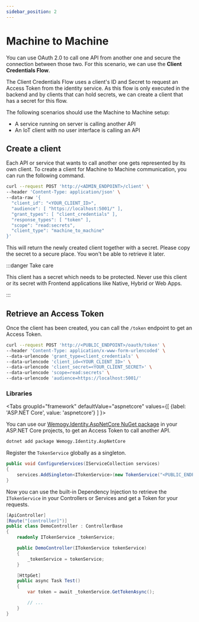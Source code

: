 ```yaml
---
sidebar_position: 2
---
```


# Machine to Machine

You can use OAuth 2.0 to call one API from another one and secure the connection between those two. For this scenario, we can use the **Client Credentials Flow**.

The Client Credentials Flow uses a client's ID and Secret to request an Access Token from the identity service. As this flow is only executed in the backend and by clients that can hold secrets, we can create a client that has a secret for this flow.

The following scenarios should use the Machine to Machine setup:

- A service running on server is calling another API
- An IoT client with no user interface is calling an API

## Create a client

Each API or service that wants to call another one gets represented by its own client. To create a client for Machine to Machine communication, you can run the following command.

```bash
curl --request POST 'http://<ADMIN_ENDPOINT>/client' \
--header 'Content-Type: application/json' \
--data-raw '{
  "client_id": "<YOUR_CLIENT_ID>",
  "audience": [ "https://localhost:5001/" ],
  "grant_types": [ "client_credentials" ],
  "response_types": [ "token" ],
  "scope": "read:secrets",
  "client_type": "machine_to_machine"
}'
```

This will return the newly created client together with a secret. Please copy the secret to a secure place. You won't be able to retrieve it later.

:::danger Take care

This client has a secret which needs to be protected. Never use this client or its secret with Frontend applications like Native, Hybrid or Web Apps.

:::

## Retrieve an Access Token

Once the client has been created, you can call the `/token` endpoint to get an Access Token.

```bash
curl --request POST 'http://<PUBLIC_ENDPOINT>/oauth/token' \
--header 'Content-Type: application/x-www-form-urlencoded' \
--data-urlencode 'grant_type=client_credentials' \
--data-urlencode 'client_id=<YOUR_CLIENT_ID>' \
--data-urlencode 'client_secret=<YOUR_CLIENT_SECRET>' \
--data-urlencode 'scope=read:secrets' \
--data-urlencode 'audience=https://localhost:5001/'
```

### Libraries



<Tabs
	groupId="framework"
  defaultValue="aspnetcore"
  values={[
    {label: 'ASP.NET Core', value: 'aspnetcore'}
  ]
}>
<TabItem value="aspnetcore">

You can use our [Wemogy.Identity.AspNetCore NuGet package](https://github.com/wemogy/identity/packages/674418) in your ASP.NET Core projects, to get an Access Token to call another API.

```bash
dotnet add package Wemogy.Identity.AspNetCore
```

Register the `TokenService` globally as a singleton.

```csharp title="Startup.cs"
public void ConfigureServices(IServiceCollection services)
{
	services.AddSingleton<ITokenService>(new TokenService("<PUBLIC_ENDPOINT>", "<YOUR_CLIENT_ID>", "<YOUR_CLIENT_SECRET>", "<YOUR_SCOPE>", "<YOUR_CLIENT_AUDIENCE>"));
}
```

Now you can use the built-in Dependency Injection to retrieve the `ITokenService` in your Controllers or Services and get a Token for your requests.

```csharp title="DemoController.cs"
[ApiController]
[Route("[controller]")]
public class DemoController : ControllerBase
{
	readonly ITokenService _tokenService;

	public DemoController(ITokenService tokenService)
	{
		_tokenService = tokenService;
	}

	[HttpGet]
	public async Task Test()
	{
		var token = await _tokenService.GetTokenAsync();

		// ...
	}
}
```

</TabItem>
</Tabs>

